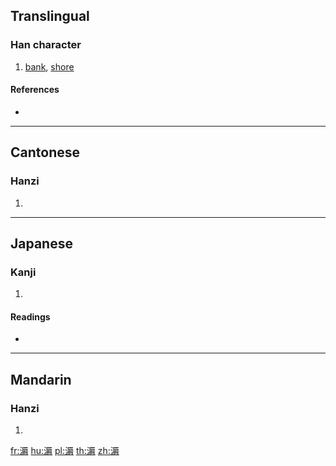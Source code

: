 {{character info/new}}
==Translingual==

===Han character===
{{Han char|rn=85|rad=水|as=11|sn=14|four=31127|canj=EMVB|ids=⿰氵脣}}

# [[bank]], [[shore]]

====References====
* {{Han ref|kx=0645.280|dkj=18135|dj=1055.030|hdz=31720.040|uh=6F18|ud=28440|bh=E27A|bd=57978}}

----

==Cantonese==

===Hanzi===
{{yue-hanzi|jyut=|y=seun4}}

# {{defn|lang=yue|sort=水11}}

----

==Japanese==

===Kanji===
{{ja-kanji|grade=|rs=水11}}

# {{defn|lang=ja|sort=水11}}

====Readings====
* {{ja-readings|on=[[しん]] (shin), [[じん]] (jin)|kun=[[みずぎわ]] (mizugiwa)}}

----

==Mandarin==

===Hanzi===
{{cmn-hanzi|pin=[[chún]] ([[chun2]])|wg=ch'un<sup>2</sup>}}

# {{defn|lang=cmn|sort=水11}}

[[fr:漘]]
[[hu:漘]]
[[pl:漘]]
[[th:漘]]
[[zh:漘]]